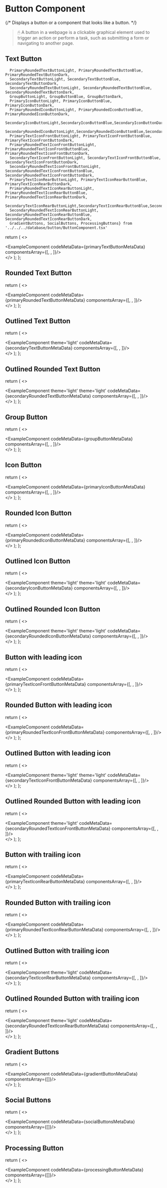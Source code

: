 # Button Component

{/* Displays a button or a component that looks like a button. */}
> 🖰 A button in a webpage is a clickable graphical element used to trigger an action or perform a task, such as submitting a form or navigating to another page.

## Text Button

      PrimaryRoundedTextButtonLight, PrimaryRoundedTextButtonBlue, PrimaryRoundedTextButtonDark, 
      SecondaryTextButtonLight, SecondaryTextButtonBlue, SecondaryTextButtonDark, 
      SecondaryRoundedTextButtonLight, SecondaryRoundedTextButtonBlue, SecondaryRoundedTextButtonDark, 
      GroupButtonLight, GroupButtonBlue, GroupButtonDark,
      PrimaryIconButtonLight, PrimaryIconButtonBlue, PrimaryIconButtonDark,
      PrimaryRoundedIconButtonLight, PrimaryRoundedIconButtonBlue, PrimaryRoundedIconButtonDark,
      SecondaryIconButtonLight,SecondaryIconButtonBlue,SecondaryIconButtonDark,
      SecondaryRoundedIconButtonLight,SecondaryRoundedIconButtonBlue,SecondaryRoundedIconButtonDark,
      PrimaryTextIconFrontButtonLight, PrimaryTextIconFrontButtonBlue, PrimaryTextIconFrontButtonDark,
      PrimaryRoundedTextIconFrontButtonLight, PrimaryRoundedTextIconFrontButtonBlue, PrimaryRoundedTextIconFrontButtonDark,
      SecondaryTextIconFrontButtonLight, SecondaryTextIconFrontButtonBlue, SecondaryTextIconFrontButtonDark,
      SecondaryRoundedTextIconFrontButtonLight, SecondaryRoundedTextIconFrontButtonBlue, SecondaryRoundedTextIconFrontButtonDark,
      PrimaryTextIconRearButtonLight, PrimaryTextIconRearButtonBlue, PrimaryTextIconRearButtonDark,
      PrimaryRoundedTextIconRearButtonLight, PrimaryRoundedTextIconRearButtonBlue, PrimaryRoundedTextIconRearButtonDark,
      SecondaryTextIconRearButtonLight,SecondaryTextIconRearButtonBlue,SecondaryTextIconRearButtonDark,
      SecondaryRoundedTextIconRearButtonLight, SecondaryRoundedTextIconRearButtonBlue, SecondaryRoundedTextIconRearButtonDark,
      GradientButtons, SocialButtons, ProcessingButtons} from '../../../database/button/ButtonComponent.tsx'



  return (
    <>
    <div className='mb-20'>
        <ExampleComponent codeMetaData={primaryTextButtonMetaData} componentsArray={[<PrimaryTextButtonLight />, <PrimaryTextButtonBlue />, <PrimaryTextButtonDark />]}/>
    </div>
    </>
  );
};

<PrimaryTextButton/>


## Rounded Text Button


  return (
    <>
    <div className='mb-20'>
        <ExampleComponent codeMetaData={primaryRoundedTextButtonMetaData} componentsArray={[<PrimaryRoundedTextButtonLight />, <PrimaryRoundedTextButtonBlue />, <PrimaryRoundedTextButtonDark />]}/>
    </div>
    </>
  );
};

<PrimaryRoundedTextButton/>

## Outlined Text Button


  return (
    <>
    <div className='mb-20'>
        <ExampleComponent theme='light' codeMetaData={secondaryTextButtonMetaData} componentsArray={[<SecondaryTextButtonLight />, <SecondaryTextButtonBlue />, <SecondaryTextButtonDark />]}/>
    </div>
    </>
  );
};

<SecondaryTextButton/>


## Outlined Rounded Text Button


  return (
    <>
    <div className='mb-20'>
        <ExampleComponent theme='light' theme='light' codeMetaData={secondaryRoundedTextButtonMetaData} componentsArray={[<SecondaryRoundedTextButtonLight />, <SecondaryRoundedTextButtonBlue />, <SecondaryRoundedTextButtonDark />]}/>
    </div>
    </>
  );
};

<SecondaryRoundedTextButton/>


## Group Button


  return (
    <>
    <div className='mb-20'>
        <ExampleComponent codeMetaData={groupButtonMetaData} componentsArray={[<GroupButtonLight />, <GroupButtonBlue />, <GroupButtonDark />]}/>
    </div>
    </>
  );
};

<GroupButton/>

## Icon Button


  return (
    <>
    <div className='mb-20'>
        <ExampleComponent codeMetaData={primaryIconButtonMetaData} componentsArray={[<PrimaryIconButtonLight />, <PrimaryIconButtonBlue />, <PrimaryIconButtonDark />]}/>
    </div>
    </>
  );
};

<PrimaryIconButtonMetaData/>

## Rounded Icon Button


  return (
    <>
    <div className='mb-20'>
        <ExampleComponent codeMetaData={primaryRoundedIconButtonMetaData} componentsArray={[<PrimaryRoundedIconButtonLight />, <PrimaryRoundedIconButtonBlue />, <PrimaryRoundedIconButtonDark />]}/>
    </div>
    </>
  );
};

<PrimaryRoundedIconButtonMetaData/>


## Outlined Icon Button


  return (
    <>
    <div className='mb-20'>
        <ExampleComponent theme='light' theme='light' codeMetaData={secondaryIconButtonMetaData} componentsArray={[<SecondaryIconButtonLight />, <SecondaryIconButtonBlue />, <SecondaryIconButtonDark />]}/>
    </div>
    </>
  );
};

<SecondaryIconButtonMetaData/>


## Outlined Rounded Icon Button


  return (
    <>
    <div className='mb-20'>
        <ExampleComponent theme='light' theme='light' codeMetaData={secondaryRoundedIconButtonMetaData} componentsArray={[<SecondaryRoundedIconButtonLight />, <SecondaryRoundedIconButtonBlue />, <SecondaryRoundedIconButtonDark />]}/>
    </div>
    </>
  );
};

<SecondaryRoundedIconButtonMetaData/>

## Button with leading icon


  return (
    <>
    <div className='mb-20'>
        <ExampleComponent codeMetaData={primaryTextIconFrontButtonMetaData} componentsArray={[<PrimaryTextIconFrontButtonLight />, <PrimaryTextIconFrontButtonBlue />, <PrimaryTextIconFrontButtonDark />]}/>
    </div>
    </>
  );
};

<PrimaryTextIconFrontButtonMetaData/>

## Rounded Button with leading icon


  return (
    <>
    <div className='mb-20'>
        <ExampleComponent codeMetaData={primaryRoundedTextIconFrontButtonMetaData} componentsArray={[<PrimaryRoundedTextIconFrontButtonLight />, <PrimaryRoundedTextIconFrontButtonBlue />, <PrimaryRoundedTextIconFrontButtonDark />]}/>
    </div>
    </>
  );
};

<PrimaryRoundedTextIconFrontButtonMetaData/>

## Outlined Button with leading icon


  return (
    <>
    <div className='mb-20'>
        <ExampleComponent theme='light' theme='light' codeMetaData={secondaryTextIconFrontButtonMetaData} componentsArray={[<SecondaryTextIconFrontButtonLight />, <SecondaryTextIconFrontButtonBlue />, <SecondaryTextIconFrontButtonDark />]}/>
    </div>
    </>
  );
};

<SecondaryTextIconFrontButtonMetaData/>


## Outlined Rounded Button with leading icon


  return (
    <>
    <div className='mb-20'>
        <ExampleComponent theme='light' codeMetaData={secondaryRoundedTextIconFrontButtonMetaData} componentsArray={[<SecondaryRoundedTextIconFrontButtonLight />, <SecondaryRoundedTextIconFrontButtonBlue />, <SecondaryRoundedTextIconFrontButtonDark />]}/>
    </div>
    </>
  );
};

<SecondaryRoundedTextIconFrontButtonMetaData/>

## Button with trailing icon


  return (
    <>
    <div className='mb-20'>
        <ExampleComponent codeMetaData={primaryTextIconRearButtonMetaData} componentsArray={[<PrimaryTextIconRearButtonLight />, <PrimaryTextIconRearButtonBlue />, <PrimaryTextIconRearButtonDark />]}/>
    </div>
    </>
  );
};

<PrimaryTextIconRearButtonData/>

## Rounded Button with trailing icon


  return (
    <>
    <div className='mb-20'>
        <ExampleComponent codeMetaData={primaryRoundedTextIconRearButtonMetaData} componentsArray={[<PrimaryRoundedTextIconRearButtonLight />, <PrimaryRoundedTextIconRearButtonBlue />, <PrimaryRoundedTextIconRearButtonDark />]}/>
    </div>
    </>
  );
};

<PrimaryRoundedTextIconRearButtonMetaData/>

## Outlined Button with trailing icon


  return (
    <>
    <div className='mb-20'>
        <ExampleComponent theme='light' codeMetaData={secondaryTextIconRearButtonMetaData} componentsArray={[<SecondaryTextIconRearButtonLight />, <SecondaryTextIconRearButtonBlue />, <SecondaryTextIconRearButtonDark />]}/>
    </div>
    </>
  );
};

<SecondaryTextIconRearButton/>

## Outlined Rounded Button with trailing icon


  return (
    <>
    <div className='mb-20'>
        <ExampleComponent theme='light' codeMetaData={secondaryRoundedTextIconRearButtonMetaData} componentsArray={[<SecondaryRoundedTextIconRearButtonLight />, <SecondaryRoundedTextIconRearButtonBlue />, <SecondaryRoundedTextIconRearButtonDark />]}/>
    </div>
    </>
  );
};

<SecondaryRoundedTextIconRearButton/>

## Gradient Buttons


  return (
    <>
    <div className='mb-20'>
        <ExampleComponent codeMetaData={gradientButtonMetaData} componentsArray={[<GradientButtons />]}/>
    </div>
    </>
  );
};

<GradientButton/>


## Social Buttons


  return (
    <>
    <div className='mb-20'>
        <ExampleComponent codeMetaData={socialButtonsMetaData} componentsArray={[<SocialButtons />]}/>
    </div>
    </>
  );
};

<SocialButton/>

## Processing Button


  return (
    <>
    <div className='mb-20'>
        <ExampleComponent codeMetaData={processingButtonMetaData} componentsArray={[<ProcessingButtons />]}/>
    </div>
    </>
  );
};

<Processing/>